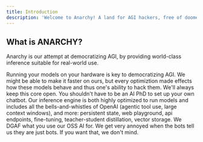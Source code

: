 ```yaml
---
title: Introduction
description: 'Welcome to Anarchy! A land for AGI hackers, free of doomers'
---
```


## What is ANARCHY?

Anarchy is our attempt at democratizing AGI, by providing world-class inference suitable for real-world use.

<CardGroup cols={3}>
  <Card
    title="Open Core"
    icon="pen-to-square"
    href="https://github.com/anarchy-ai/llm-vm"
  >
    Running your models on your hardware is key to democratizing AGI.  We might be able to make it faster on ours, 
    but every optimiztion made effects how these models behave and thus one's ability to hack them.  
    We'll always keep this core open.
  </Card>
  <Card
    title="Full-Stack"
    icon="image"
    href="https://chat.dev/"
  >
    You shouldn't have to be an AI PhD to set up your own chatbot.  
    Our inference engine is both highly optimized to run models and includes all the bells-and-whistles of OpenAI (agentic tool use, large context windows), 
    and more: persistent state, web playground, api endpoints, fine-tuning, teacher-student distillation, vector storage.
  </Card>
  <Card
    title="Non Judgemental"
    icon="stars"
    href="https://mintlify.com/docs/development"
  >
    We DGAF what you use our OSS AI for.  We get very annoyed when the bots tell us they are just bots.
    If you want that, we don't mind.
  </Card>
</CardGroup>
